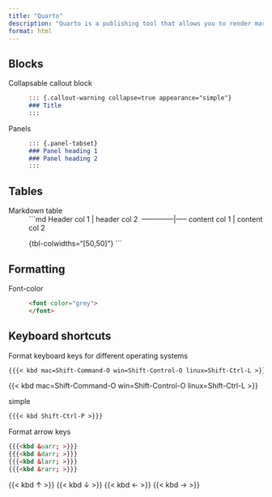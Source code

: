 ```yaml
---
title: "Quarto"
description: "Quarto is a publishing tool that allows you to render markdown documents into websites, documents and presentations. "
format: html
---
```




## Blocks

Collapsable callout block 
: ```md
::: {.callout-warning collapse=true appearance="simple"}  
### Title 
:::
```

Panels
: ```md
::: {.panel-tabset}
### Panel heading 1
### Panel heading 2
:::
```

## Tables

Markdown table
: ```md
Header col 1  | header col 2 
--------------|-----
content col 1 | content col 2

:  {tbl-colwidths="[50,50]"}
```

## Formatting

Font-color
: ```html
<font color="grey">
</font>
```

## Keyboard shortcuts

Format keyboard keys for different operating systems
: 

```md
{{{< kbd mac=Shift-Command-O win=Shift-Control-O linux=Shift-Ctrl-L >}}}
```
{{< kbd mac=Shift-Command-O win=Shift-Control-O linux=Shift-Ctrl-L >}}

simple
: 

```md
{{{< kbd Shift-Ctrl-P >}}}
```

Format arrow keys
: 

```md
{{{<kbd &uarr; >}}}
{{{<kbd &darr; >}}}
{{{<kbd &larr; >}}}
{{{<kbd &rarr; >}}}
```

{{< kbd &uarr; >}} {{< kbd &darr; >}} {{< kbd &larr; >}} {{< kbd &rarr; >}}

